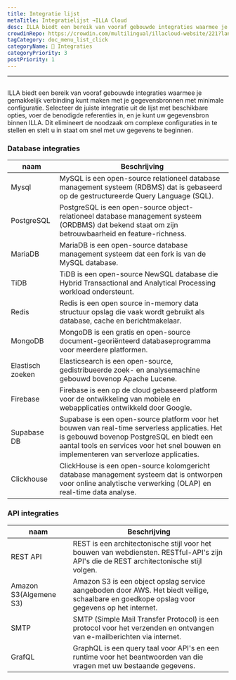 ```yaml
---
title: Integratie lijst
metaTitle: Integratielijst →ILLA Cloud
desc: ILLA biedt een bereik van vooraf gebouwde integraties waarmee je gemakkelijk verbinding kunt maken met je gegevensbronnen met minimale configuratie
crowdinRepo: https://crowdin.com/multilingual/illacloud-website/221?languages=nl&filter=basic&value=0
tagCategory: doc_menu_list_click
categoryName: 🔨 Integraties
categoryPriority: 3
postPriority: 1
---
```


* * *

## <h2 hidden>Integratielijst</h2>

ILLA biedt een bereik van vooraf gebouwde integraties waarmee je gemakkelijk verbinding kunt maken met je gegevensbronnen met minimale configuratie. Selecteer de juiste integratie uit de lijst met beschikbare opties, voer de benodigde referenties in, en je kunt uw gegevensbron binnen ILLA. Dit elimineert de noodzaak om complexe configuraties in te stellen en stelt u in staat om snel met uw gegevens te beginnen.

### Database integraties

| naam             | Beschrijving                                                                                                                                                                                                                         |
| ---------------- | ------------------------------------------------------------------------------------------------------------------------------------------------------------------------------------------------------------------------------------ |
| Mysql            | MySQL is een open-source relationeel database management systeem (RDBMS) dat is gebaseerd op de gestructureerde Query Language (SQL).                                                                                                |
| PostgreSQL       | PostgreSQL is een open-source object-relationeel database management systeem (ORDBMS) dat bekend staat om zijn betrouwbaarheid en feature-richness.                                                                                  |
| MariaDB          | MariaDB is een open-source database management systeem dat een fork is van de MySQL database.                                                                                                                                        |
| TiDB             | TiDB is een open-source NewSQL database die Hybrid Transactional and Analytical Processing workload ondersteunt.                                                                                                                     |
| Redis            | Redis is een open source in-memory data structuur opslag die vaak wordt gebruikt als database, cache en berichtmakelaar.                                                                                                             |
| MongoDB          | MongoDB is een gratis en open-source document-georiënteerd databaseprogramma voor meerdere platformen.                                                                                                                               |
| Elastisch zoeken | Elasticsearch is een open-source, gedistribueerde zoek- en analysemachine gebouwd bovenop Apache Lucene.                                                                                                                             |
| Firebase         | Firebase is een op de cloud gebaseerd platform voor de ontwikkeling van mobiele en webapplicaties ontwikkeld door Google.                                                                                                            |
| Supabase DB      | Supabase is een open-source platform voor het bouwen van real-time serverless applicaties. Het is gebouwd bovenop PostgreSQL en biedt een aantal tools en services voor het snel bouwen en implementeren van serverloze applicaties. |
| Clickhouse       | ClickHouse is een open-source kolomgericht database management systeem dat is ontworpen voor online analytische verwerking (OLAP) en real-time data analyse.                                                                         |

### API integraties

| naam                   | Beschrijving                                                                                                                                |
| ---------------------- | ------------------------------------------------------------------------------------------------------------------------------------------- |
| REST API               | REST is een architectonische stijl voor het bouwen van webdiensten. RESTful-API's zijn API's die de REST architectonische stijl volgen.     |
| Amazon S3(Algemene S3) | Amazon S3 is een object opslag service aangeboden door AWS. Het biedt veilige, schaalbare en goedkope opslag voor gegevens op het internet. |
| SMTP                   | SMTP (Simple Mail Transfer Protocol) is een protocol voor het verzenden en ontvangen van e-mailberichten via internet.                      |
| GrafQL                 | GraphQL is een query taal voor API's en een runtime voor het beantwoorden van die vragen met uw bestaande gegevens.                         |
